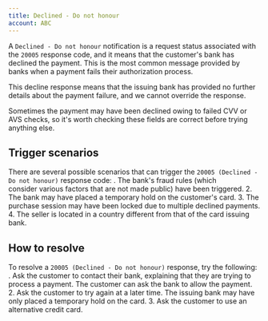 ```yaml
---
title: Declined - Do not honour
account: ABC
---
```


A `Declined - Do not honour` notification is a request status associated with the `20005` response code, and it means that the customer's bank has declined the payment. This is the most common message provided by banks when a payment fails their authorization process.

This decline response means that the issuing bank has provided no further details about the payment failure, and we cannot override the response.

Sometimes the payment may have been declined owing to failed CVV or AVS checks, so it's worth checking these fields are correct before trying anything else.

## Trigger scenarios

There are several possible scenarios that can trigger the `20005 (Declined - Do not honour)` response code:
. The bank's fraud rules (which consider various factors that are not made public) have been triggered. 2. The bank may have placed a temporary hold on the customer's card. 3. The purchase session may have been locked due to multiple declined payments. 4. The seller is located in a country different from that of the card issuing bank.

## How to resolve

To resolve a `20005 (Declined - Do not honour)` response, try the following:
. Ask the customer to contact their bank, explaining that they are trying to process a payment. The customer can ask the bank to allow the payment. 2. Ask the customer to try again at a later time. The issuing bank may have only placed a temporary hold on the card. 3. Ask the customer to use an alternative credit card.
